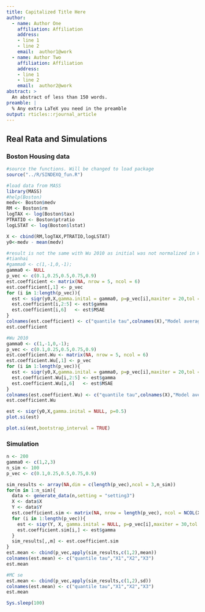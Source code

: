 ```yaml
---
title: Capitalized Title Here
author:
  - name: Author One
    affiliation: Affiliation
    address:
    - line 1
    - line 2
    email:  author1@work
  - name: Author Two
    affiliation: Affiliation
    address:
    - line 1
    - line 2
    email:  author2@work
abstract: >
  An abstract of less than 150 words.
preamble: |
  % Any extra LaTeX you need in the preamble
output: rticles::rjournal_article
---
```


## Real Rata and Simulations

### Boston Housing data

```r
#source the functions. Will be changed to load package
source("../R/SINDEXQ_fun.R")

#load data from MASS
library(MASS)
#help(Boston)
medv<- Boston$medv
RM <- Boston$rm
logTAX <- log(Boston$tax)
PTRATIO <- Boston$ptratio
logLSTAT <- log(Boston$lstat)

X <- cbind(RM,logTAX,PTRATIO,logLSTAT)
y0<-medv - mean(medv)

#result is not the same with Wu 2010 as initial was not normalized in Wu 2010
#tianhai
#gamma0 <- c(1,-1,0,-1);
gamma0 <- NULL
p_vec <- c(0.1,0.25,0.5,0.75,0.9)
est.coefficient <- matrix(NA, nrow = 5, ncol = 6)
est.coefficient[,1] <- p_vec
for (i in 1:length(p_vec)){
  est <- siqr(y0,X,gamma.inital = gamma0, p=p_vec[i],maxiter = 20,tol = 1e-6)
  est.coefficient[i,2:5] <- est$gamma
  est.coefficient[i,6]   <- est$MSAE
}
colnames(est.coefficient) <- c("quantile tau",colnames(X),"Model average sum of absolute residual")
est.coefficient

```

```r
#Wu 2010
gamma0 <- c(1,-1,0,-1);
p_vec <- c(0.1,0.25,0.5,0.75,0.9)
est.coefficient.Wu <- matrix(NA, nrow = 5, ncol = 6)
est.coefficient.Wu[,1] <- p_vec
for (i in 1:length(p_vec)){
  est <- siqr(y0,X,gamma.inital = gamma0, p=p_vec[i],maxiter = 20,tol = 1e-6, method = "Wu")
  est.coefficient.Wu[i,2:5] <- est$gamma
  est.coefficient.Wu[i,6]   <- est$MSAE
}
colnames(est.coefficient.Wu) <- c("quantile tau",colnames(X),"Model average sum of absolute residual")
est.coefficient.Wu
```

```r
est <- siqr(y0,X,gamma.inital = NULL, p=0.5)
plot.si(est)
```
```r
plot.si(est,bootstrap_interval = TRUE)
```


### Simulation


```r
n <- 200
gamma0 <- c(1,2,3)
n_sim <- 100
p_vec <- c(0.1,0.25,0.5,0.75,0.9)

sim_results <- array(NA,dim = c(length(p_vec),ncol = 3,n_sim))
for(m in 1:n_sim){
  data <- generate_data(n,setting = "setting3")
  X <- data$X
  Y <- data$Y
  est.coefficient.sim <- matrix(NA, nrow = length(p_vec), ncol = NCOL(X))
  for (i in 1:length(p_vec)){
    est <- siqr(Y, X, gamma.inital = NULL, p=p_vec[i],maxiter = 30,tol = 1e-8)
    est.coefficient.sim[i,] <- est$gamma
  }
  sim_results[,,m] <- est.coefficient.sim
}
est.mean <- cbind(p_vec,apply(sim_results,c(1,2),mean))
colnames(est.mean) <- c("quantile tau","X1","X2","X3")
est.mean
```


```r
#MC se
est.mean <- cbind(p_vec,apply(sim_results,c(1,2),sd))
colnames(est.mean) <- c("quantile tau","X1","X2","X3")
est.mean
```


```r
Sys.sleep(100)
```

\bibliography{RJreferences}
